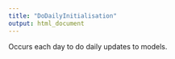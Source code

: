 ```yaml
---
title: "DoDailyInitialisation"
output: html_document
---
```



Occurs each day to do daily updates to models.
